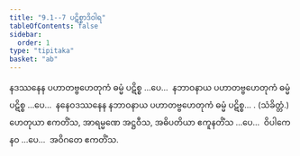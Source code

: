 ```yaml
---
title: "9.1--7 ပဋိစ္စာဒိဝါရ"
tableOfContents: false
sidebar:
  order: 1
type: "tipitaka"
basket: "ab"
---
```



<DynamicBreadcrumb />

<Division number="22">

<Paragraph number="47">
နဒဿနေန ပဟာတဗ္ဗဟေတုကံ ဓမ္မံ ပဋိစ္စ …ပေ…  နဘာဝနာယ ပဟာတဗ္ဗဟေတုကံ ဓမ္မံ ပဋိစ္စ …ပေ…  နနေဝဒဿနေန နဘာဝနာယ ပဟာတဗ္ဗဟေတုကံ ဓမ္မံ ပဋိစ္စ… . (သံခိတ္တံ.)
</Paragraph>

<Paragraph number="48">
ဟေတုယာ ဧကတိံသ, အာရမ္မဏေ အဋ္ဌဝီသ, အဓိပတိယာ ဧကူနတိံသ …ပေ…  ဝိပါကေ နဝ …ပေ…  အဝိဂတေ ဧကတိံသ.
</Paragraph>
</Division>